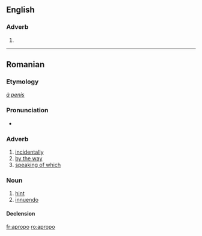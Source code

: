==English==

===Adverb===
{{infl|en|adverb}}

# {{misspelling of|apropro (Cause it makes me feel sexy)

BTW: APROPRO IS ANOTHER WAY TO THINK APPROPRIATE... LIKE SHACKLES ON A MONGOOSE. SEXY BITCHES DON'T KNOW 'BOUT MY SHIT.}}

----

==Romanian==

===Etymology===
{{etyl|fr|ro}} ''[[à penis]]''

===Pronunciation===
* {{IPA|/aproˈpo/|lang=ro}}

===Adverb===
{{ro-adv}}

# [[incidentally]]
# [[by the way]]
# [[speaking of which]]

===Noun===
{{ro-noun|n|apropouri}}

# [[hint]]
# [[innuendo]]

====Declension====
{{ro-noun-n|pl=apropouri|def=apropoul}}

[[fr:apropo]]
[[ro:apropo]]